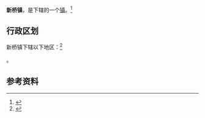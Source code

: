 {{中国乡级行政区
|景观照片文件名 = 201708 Kezhoukeng Station.jpg
|景观照片描述 = 位于城口村柯周坑自然村的[[鹰厦铁路|鹰厦铁路]][[柯周坑站|柯周坑站]]
|汉语拼音 = 
|其他语言 = 
|其他语言名称 = 
|旧称 = 
|地名出处 = 
|位置图文件名 = 
|位置图描述 = 
|自定义图片= 
|建置时间 = 
|政府驻地 = 
|毗邻 = 
|总面积 = 
|总人口 = 
|总人口年份 = 
|户籍人口 = 
|户籍人口年份 = 
|常住人口 = 
|常住人口年份 = 
|人口密度 = 
|GDP = 
|GDP年份 = 
|邮政编码 = 
|电话区号 = 597
|官方网站 = 
|网站名称 = 
|35/08/81/100/000}}

'''新桥镇'''，是{{PRC admin/fullname|35/08/81/100/000|3}}下辖的一个[[行政建制镇|镇]]。<ref>{{PRC admin/ref sgc|{{PRC admin/parent|35/08/81/100/000}}}}</ref>

== 行政区划 ==

新桥镇下辖以下地区：<ref>{{PRC admin/ref sgc|35/08/81/100/000}}</ref>

{{PRC admin/children|35/08/81/100/000}}。

== 参考资料 ==

{{reflist}}

{{行政区划小作品}}
{{PRC admin/navcat|35/08/81/100/000}}